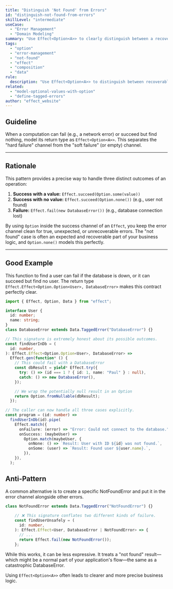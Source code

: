 ```yaml
---
title: "Distinguish 'Not Found' from Errors"
id: "distinguish-not-found-from-errors"
skillLevel: "intermediate"
useCase:
  - "Error Management"
  - "Domain Modeling"
summary: "Use Effect<Option<A>> to clearly distinguish between a recoverable 'not found' case (None) and a true failure (Fail)."
tags:
  - "option"
  - "error-management"
  - "not-found"
  - "effect"
  - "composition"
  - "data"
rule:
  description: "Use Effect<Option<A>> to distinguish between recoverable 'not found' cases and actual failures."
related:
  - "model-optional-values-with-option"
  - "define-tagged-errors"
author: "effect_website"
---
```


## Guideline

When a computation can fail (e.g., a network error) or succeed but find nothing, model its return type as ``Effect<Option<A>>``. This separates the "hard failure" channel from the "soft failure" (or empty) channel.

---

## Rationale

This pattern provides a precise way to handle three distinct outcomes of an operation:

1.  **Success with a value:** `Effect.succeed(Option.some(value))`
2.  **Success with no value:** `Effect.succeed(Option.none())` (e.g., user not found)
3.  **Failure:** `Effect.fail(new DatabaseError())` (e.g., database connection lost)

By using `Option` inside the success channel of an `Effect`, you keep the error channel clean for true, unexpected, or unrecoverable errors. The "not found" case is often an expected and recoverable part of your business logic, and `Option.none()` models this perfectly.

---

## Good Example

This function to find a user can fail if the database is down, or it can succeed but find no user. The return type ``Effect.Effect<Option.Option<User>, DatabaseError>`` makes this contract perfectly clear.

````typescript
import { Effect, Option, Data } from "effect";

interface User {
  id: number;
  name: string;
}
class DatabaseError extends Data.TaggedError("DatabaseError") {}

// This signature is extremely honest about its possible outcomes.
const findUserInDb = (
  id: number,
): Effect.Effect<Option.Option<User>, DatabaseError> =>
  Effect.gen(function* () {
    // This could fail with a DatabaseError
    const dbResult = yield* Effect.try({
      try: () => (id === 1 ? { id: 1, name: "Paul" } : null),
      catch: () => new DatabaseError(),
    });

    // We wrap the potentially null result in an Option
    return Option.fromNullable(dbResult);
  });

// The caller can now handle all three cases explicitly.
const program = (id: number) =>
  findUserInDb(id).pipe(
    Effect.match({
      onFailure: (error) => "Error: Could not connect to the database.",
      onSuccess: (maybeUser) =>
        Option.match(maybeUser, {
          onNone: () => `Result: User with ID ${id} was not found.`,
          onSome: (user) => `Result: Found user ${user.name}.`,
        }),
    }),
  );
````

## Anti-Pattern

A common alternative is to create a specific NotFoundError and put it in the error channel alongside other errors.

````typescript
class NotFoundError extends Data.TaggedError("NotFoundError") {}
	
	// ❌ This signature conflates two different kinds of failure.
	const findUserUnsafely = (
	  id: number,
	): Effect.Effect<User, DatabaseError | NotFoundError> => {
	  // ...
	  return Effect.fail(new NotFoundError());
	};
````

While this works, it can be less expressive. It treats a "not found" result—which might be a normal part of your application's flow—the same as a catastrophic DatabaseError. 

Using ````Effect<Option<A>>```` often leads to clearer and more precise business logic.